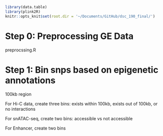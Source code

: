 
```r
library(data.table)
library(plink2R)
knitr::opts_knit$set(root.dir = '~/Documents/GitHub/dsc_190_final/')
```
# Step 0: Preprocessing GE Data

preprocssing.R

# Step 1: Bin snps based on epigenetic annotations

100kb region

For Hi-C data, create three bins: exists within 100kb, exists out of 100kb, or no interactions

For snATAC-seq, create two bins: accessible vs not accessible

For Enhancer, create two bins

``` r






```




